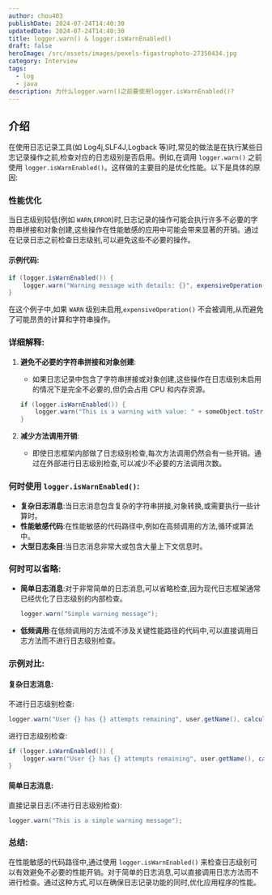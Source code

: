 ```yaml
---
author: chou403
publishDate: 2024-07-24T14:40:30
updatedDate: 2024-07-24T14:40:30
title: logger.warn() & logger.isWarnEnabled()
draft: false
heroImage: /src/assets/images/pexels-figastrophoto-27350434.jpg
category: Interview
tags:
  - log
  - java
description: 为什么logger.warn()之前要使用logger.isWarnEnabled()?
---
```


## 介绍

在使用日志记录工具(如 Log4j,SLF4J,Logback 等)时,常见的做法是在执行某些日志记录操作之前,检查对应的日志级别是否启用。例如,在调用 `logger.warn()` 之前使用 `logger.isWarnEnabled()`。这样做的主要目的是优化性能。以下是具体的原因:

### 性能优化

当日志级别较低(例如 `WARN`,`ERROR`)时,日志记录的操作可能会执行许多不必要的字符串拼接和对象创建,这些操作在性能敏感的应用中可能会带来显著的开销。通过在记录日志之前检查日志级别,可以避免这些不必要的操作。

#### 示例代码:

```java
if (logger.isWarnEnabled()) {
    logger.warn("Warning message with details: {}", expensiveOperation());
}
```

在这个例子中,如果 `WARN` 级别未启用,`expensiveOperation()` 不会被调用,从而避免了可能昂贵的计算和字符串操作。

### 详细解释:

1. **避免不必要的字符串拼接和对象创建**:

   - 如果日志记录中包含了字符串拼接或对象创建,这些操作在日志级别未启用的情况下是完全不必要的,但仍会占用 CPU 和内存资源。

   ```java
   if (logger.isWarnEnabled()) {
       logger.warn("This is a warning with value: " + someObject.toString());
   }
   ```

2. **减少方法调用开销**:
   - 即使日志框架内部做了日志级别检查,每次方法调用仍然会有一些开销。通过在外部进行日志级别检查,可以减少不必要的方法调用次数。

### 何时使用 `logger.isWarnEnabled()`:

- **复杂日志消息**:当日志消息包含复杂的字符串拼接,对象转换,或需要执行一些计算时。
- **性能敏感代码**:在性能敏感的代码路径中,例如在高频调用的方法,循环或算法中。
- **大型日志条目**:当日志消息非常大或包含大量上下文信息时。

### 何时可以省略:

- **简单日志消息**:对于非常简单的日志消息,可以省略检查,因为现代日志框架通常已经优化了日志级别的内部检查。

  ```java
  logger.warn("Simple warning message");
  ```

- **低频调用**:在低频调用的方法或不涉及关键性能路径的代码中,可以直接调用日志方法而不进行日志级别检查。

### 示例对比:

#### 复杂日志消息:

不进行日志级别检查:

```java
logger.warn("User {} has {} attempts remaining", user.getName(), calculateRemainingAttempts(user));
```

进行日志级别检查:

```java
if (logger.isWarnEnabled()) {
    logger.warn("User {} has {} attempts remaining", user.getName(), calculateRemainingAttempts(user));
}
```

#### 简单日志消息:

直接记录日志(不进行日志级别检查):

```java
logger.warn("This is a simple warning message");
```

### 总结:

在性能敏感的代码路径中,通过使用 `logger.isWarnEnabled()` 来检查日志级别可以有效避免不必要的性能开销。对于简单的日志消息,可以直接调用日志方法而不进行检查。通过这种方式,可以在确保日志记录功能的同时,优化应用程序的性能。
